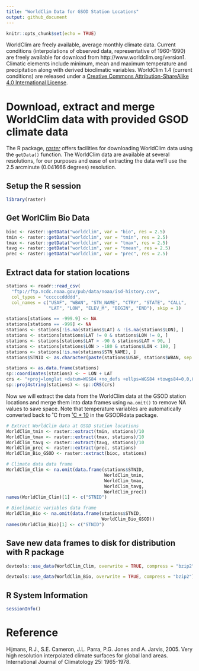 ```yaml
---
title: "WorldClim Data for GSOD Station Locations"
output: github_document
---
```


```r
knitr::opts_chunk$set(echo = TRUE)
```

WorldClim are freely available, average monthly climate data. Current conditions (interpolations of observed data, representative of 1960-1990) are freely available for download from http://www.worldclim.org/version1. Climatic elements include minimum, mean and maximum temperature and precipitation along with derived bioclimatic variables. WorldClim 1.4 (current conditions) are released under a [Creative Commons Attribution-ShareAlike 4.0 International License](http://creativecommons.org/licenses/by-sa/4.0/).

# Download, extract and merge WorldClim data with provided GSOD climate data

The R package, [_raster_](https://cran.r-project.org/package=raster) offers facilities for downloading WorldClim data using the `getData()` function. The WorldClim data are available at several resolutions, for our purposes and ease of extracting the data we'll use the 2.5 arcminute (0.041666 degrees) resolution. 

## Setup the R session

```r
library(raster)

```
## Get WorlClim Bio Data
```r
bioc <- raster::getData("worldclim", var = "bio", res = 2.5)
tmin <- raster::getData("worldclim", var = "tmin", res = 2.5)
tmax <- raster::getData("worldclim", var = "tmax", res = 2.5)
tavg <- raster::getData("worldclim", var = "tmean", res = 2.5)
prec <- raster::getData("worldclim", var = "prec", res = 2.5)
```

## Extract data for station locations
```r
stations <- readr::read_csv(
  "ftp://ftp.ncdc.noaa.gov/pub/data/noaa/isd-history.csv",
  col_types = "ccccccddddd",
  col_names = c("USAF", "WBAN", "STN_NAME", "CTRY", "STATE", "CALL",
                "LAT", "LON", "ELEV_M", "BEGIN", "END"), skip = 1)

stations[stations == -999.9] <- NA
stations[stations == -999] <- NA
stations <- stations[!is.na(stations$LAT) & !is.na(stations$LON), ]
stations <- stations[stations$LAT != 0 & stations$LON != 0, ]
stations <- stations[stations$LAT > -90 & stations$LAT < 90, ]
stations <- stations[stations$LON > -180 & stations$LON < 180, ]
stations <- stations[!is.na(stations$STN_NAME), ]
stations$STNID <- as.character(paste(stations$USAF, stations$WBAN, sep = "-"))

stations <- as.data.frame(stations)
sp::coordinates(stations) <- ~ LON + LAT
crs <- "+proj=longlat +datum=WGS84 +no_defs +ellps=WGS84 +towgs84=0,0,0"
sp::proj4string(stations) <- sp::CRS(crs)
```

Now we will extract the data from the WorldClim data at the GSOD station locations and merge them into data frames using `na.omit()` to remove NA values to save space. Note that temperature variables are automatically converted back to ˚C from [˚C * 10](http://www.worldclim.org/current) in the GSODRdata package.

```r
# Extract WorldClim data at GSOD station locations
WorldClim_tmin <- raster::extract(tmin, stations)/10
WorldClim_tmax <- raster::extract(tmax, stations)/10
WorldClim_tavg <- raster::extract(tavg, stations)/10
WorldClim_prec <- raster::extract(prec, stations)
WorldClim_Bio_GSOD <- raster::extract(bioc, stations)

# Climate data data frame
WorldClim_Clim <- na.omit(data.frame(stations$STNID,
                                     WorldClim_tmin,
                                     WorldClim_tmax,
                                     WorldClim_tavg,
                                     WorldClim_prec))
names(WorldClim_Clim)[1] <- c("STNID")

# Bioclimatic variables data frame
WorldClim_Bio <- na.omit(data.frame(stations$STNID,
                                    WorldClim_Bio_GSOD))
names(WorldClim_Bio)[1] <- c("STNID")
```

## Save new data frames to disk for distribution with R package
```r
devtools::use_data(WorldClim_Clim, overwrite = TRUE, compress = "bzip2")

devtools::use_data(WorldClim_Bio, overwrite = TRUE, compress = "bzip2")
```

## R System Information

```r
sessionInfo()
```

# Reference

Hijmans, R.J., S.E. Cameron, J.L. Parra, P.G. Jones and A. Jarvis, 2005. Very high resolution interpolated climate surfaces for global land areas. International Journal of Climatology 25: 1965-1978. 
